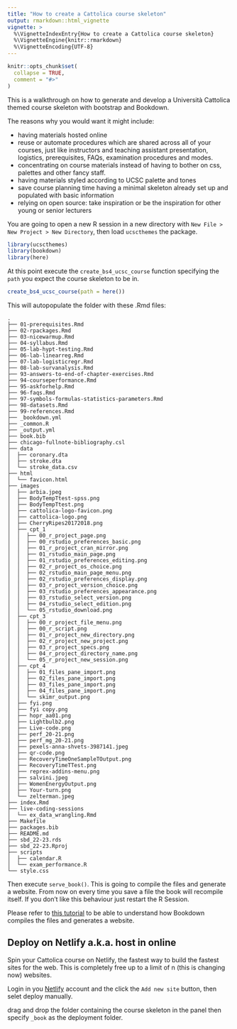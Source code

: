 ```yaml
---
title: "How to create a Cattolica course skeleton"
output: rmarkdown::html_vignette
vignette: >
  %\VignetteIndexEntry{How to create a Cattolica course skeleton}
  %\VignetteEngine{knitr::rmarkdown}
  %\VignetteEncoding{UTF-8}
---
```


```r
knitr::opts_chunk$set(
  collapse = TRUE,
  comment = "#>"
)
```

This is a walkthrough on how to generate and develop a Università Cattolica themed course skeleton with bootstrap and Bookdown. 

The reasons why you would want it might include:

- having materials hosted online
- reuse or automate procedures which are shared across all of your courses, just like instructors and teaching assistant presentation, logistics, prerequisites, FAQs, examination procedures and modes.
- concentrating on course materials instead of having to bother on css, palettes and other fancy staff.
- having materials styled according to UCSC palette and tones
- save course planning time having a minimal skeleton already set up and populated with basic information
- relying on open source: take inspiration or be the inspiration for other young or senior lecturers

You are going to open a new R session in a new directory with `New File > New Project > New Directory`, then load `ucscthemes` the package.

```r
library(ucscthemes)
library(bookdown)
library(here)
```

At this point execute the `create_bs4_ucsc_course` function specifying the `path` you expect the course skeleton to be in.  

```r
create_bs4_ucsc_course(path = here())
```

This will autopopulate the folder with these .Rmd files:

```
.
├── 01-prerequisites.Rmd
├── 02-rpackages.Rmd
├── 03-nicewarmup.Rmd
├── 04-syllabus.Rmd
├── 05-lab-hypt-testing.Rmd
├── 06-lab-linearreg.Rmd
├── 07-lab-logisticregr.Rmd
├── 08-lab-survanalysis.Rmd
├── 93-answers-to-end-of-chapter-exercises.Rmd
├── 94-courseperformance.Rmd
├── 95-askforhelp.Rmd
├── 96-faqs.Rmd
├── 97-symbols-formulas-statistics-parameters.Rmd
├── 98-datasets.Rmd
├── 99-references.Rmd
├── _bookdown.yml
├── _common.R
├── _output.yml
├── book.bib
├── chicago-fullnote-bibliography.csl
├── data
│  ├── coronary.dta
│  ├── stroke.dta
│  └── stroke_data.csv
├── html
│  └── favicon.html
├── images
│  ├── arbia.jpeg
│  ├── BodyTempTtest-spss.png
│  ├── BodyTempTtest.png
│  ├── cattolica-logo-favicon.png
│  ├── cattolica-logo.png
│  ├── CherryRipes20172018.png
│  ├── cpt_1
│  │  ├── 00_r_project_page.png
│  │  ├── 00_rstudio_preferences_basic.png
│  │  ├── 01_r_project_cran_mirror.png
│  │  ├── 01_rstudio_main_page.png
│  │  ├── 01_rstudio_preferences_editing.png
│  │  ├── 02_r_project_os_choice.png
│  │  ├── 02_rstudio_main_page_menu.png
│  │  ├── 02_rstudio_preferences_display.png
│  │  ├── 03_r_project_version_choice.png
│  │  ├── 03_rstudio_preferences_appearance.png
│  │  ├── 03_rstudio_select_version.png
│  │  ├── 04_rstudio_select_edition.png
│  │  └── 05_rstudio_download.png
│  ├── cpt_3
│  │  ├── 00_r_project_file_menu.png
│  │  ├── 00_r_script.png
│  │  ├── 01_r_project_new_directory.png
│  │  ├── 02_r_project_new_project.png
│  │  ├── 03_r_project_specs.png
│  │  ├── 04_r_project_directory_name.png
│  │  └── 05_r_project_new_session.png
│  ├── cpt_4
│  │  ├── 01_files_pane_import.png
│  │  ├── 02_files_pane_import.png
│  │  ├── 03_files_pane_import.png
│  │  ├── 04_files_pane_import.png
│  │  └── skimr_output.png
│  ├── fyi.png
│  ├── fyi copy.png
│  ├── hopr_aa01.png
│  ├── Lightbulb2.png
│  ├── Live-code.png
│  ├── perf_20-21.png
│  ├── perf_mg_20-21.png
│  ├── pexels-anna-shvets-3987141.jpeg
│  ├── qr-code.png
│  ├── RecoveryTimeOneSampleTOutput.png
│  ├── RecoveryTimeTTest.png
│  ├── reprex-addins-menu.png
│  ├── salvini.jpeg
│  ├── WomenEnergyOutput.png
│  ├── Your-turn.png
│  └── zelterman.jpeg
├── index.Rmd
├── live-coding-sessions
│  └── ex_data_wrangling.Rmd
├── Makefile
├── packages.bib
├── README.md
├── sbd_22-23.rds
├── sbd_22-23.Rproj
├── scripts
│  ├── calendar.R
│  └── exam_performance.R
└── style.css
```

Then execute `serve_book()`. This is going to compile the files and generate a website. From now on every time you save a file the book will recompile itself. If you don't like this behaviour just restart the R Session.

Please refer to [this tutorial](https://rfortherestofus.com/2022/04/bookdown/) to be able to understand how Bookdown compiles the files and generates a website.

## Deploy on Netlify a.k.a. host in online

Spin your Cattolica course on Netlify, the fastest way to build the fastest sites for the web. This is completely free up to a limit of n (this is changing now) websites. 

Login in you [Netlify](https://app.netlify.com/drop) account and the click the `Add new site` button, then selet deploy manually. 

drag and drop the folder containing the course skeleton in the panel then specify `_book` as the deployment folder.



